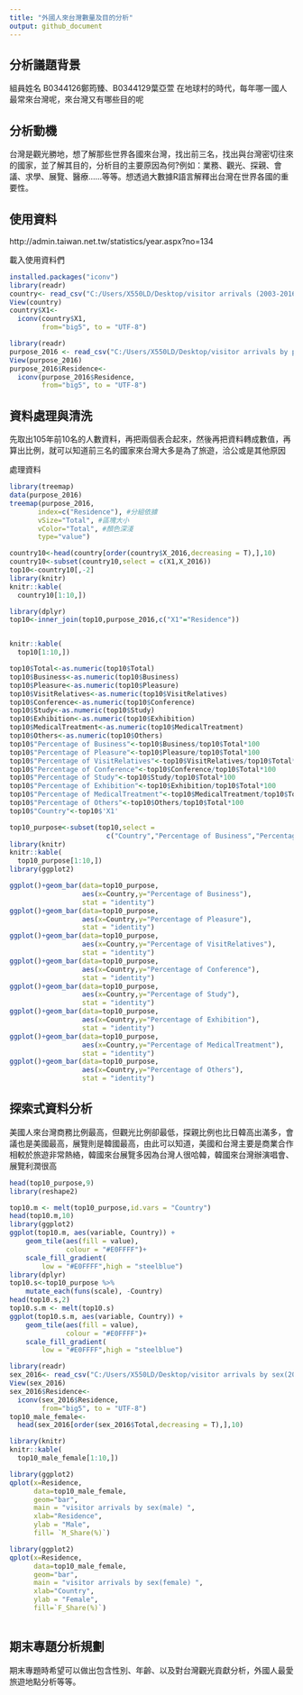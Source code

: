 ```yaml
---
title: "外國人來台灣數量及目的分析"
output: github_document
---
```




## 分析議題背景
組員姓名 B0344126鄭筠臻、B0344129葉亞萱 
在地球村的時代，每年哪一國人最常來台灣呢，來台灣又有哪些目的呢

## 分析動機
台灣是觀光勝地，想了解那些世界各國來台灣，找出前三名，找出與台灣密切往來的國家，並了解其目的，分析目的主要原因為何?例如：業務、觀光、探親、會議、求學、展覽、醫療……等等。想透過大數據R語言解釋出台灣在世界各國的重要性。

## 使用資料
http://admin.taiwan.net.tw/statistics/year.aspx?no=134

載入使用資料們
```r
installed.packages("iconv")
library(readr)
country<- read_csv("C:/Users/X550LD/Desktop/visitor arrivals (2003-2016).csv")
View(country)
country$X1<-
  iconv(country$X1,
        from="big5", to = "UTF-8")

library(readr)
purpose_2016 <- read_csv("C:/Users/X550LD/Desktop/visitor arrivals by purpose(2016) .csv")
View(purpose_2016)
purpose_2016$Residence<-
  iconv(purpose_2016$Residence,
        from="big5", to = "UTF-8")

```

## 資料處理與清洗
先取出105年前10名的人數資料，再把兩個表合起來，然後再把資料轉成數值，再算出比例，就可以知道前三名的國家來台灣大多是為了旅遊，洽公或是其他原因

處理資料
```r
library(treemap)
data(purpose_2016)
treemap(purpose_2016,
       index=c("Residence"), #分組依據
       vSize="Total", #區塊大小
       vColor="Total", #顏色深淺
       type="value")

```

```r
country10<-head(country[order(country$X_2016,decreasing = T),],10)
country10<-subset(country10,select = c(X1,X_2016))
top10<-country10[,-2]
library(knitr)
knitr::kable(
  country10[1:10,])

library(dplyr)
top10<-inner_join(top10,purpose_2016,c("X1"="Residence"))


knitr::kable(
  top10[1:10,])

top10$Total<-as.numeric(top10$Total)
top10$Business<-as.numeric(top10$Business)
top10$Pleasure<-as.numeric(top10$Pleasure)
top10$VisitRelatives<-as.numeric(top10$VisitRelatives)
top10$Conference<-as.numeric(top10$Conference)
top10$Study<-as.numeric(top10$Study)
top10$Exhibition<-as.numeric(top10$Exhibition)
top10$MedicalTreatment<-as.numeric(top10$MedicalTreatment)
top10$Others<-as.numeric(top10$Others)
top10$"Percentage of Business"<-top10$Business/top10$Total*100
top10$"Percentage of Pleasure"<-top10$Pleasure/top10$Total*100
top10$"Percentage of VisitRelatives"<-top10$VisitRelatives/top10$Total*100
top10$"Percentage of Conference"<-top10$Conference/top10$Total*100
top10$"Percentage of Study"<-top10$Study/top10$Total*100
top10$"Percentage of Exhibition"<-top10$Exhibition/top10$Total*100
top10$"Percentage of MedicalTreatment"<-top10$MedicalTreatment/top10$Total*100
top10$"Percentage of Others"<-top10$Others/top10$Total*100
top10$"Country"<-top10$'X1'

top10_purpose<-subset(top10,select = 
                        c("Country","Percentage of Business","Percentage of Pleasure","Percentage of VisitRelatives","Percentage of Conference","Percentage of Study","Percentage of Exhibition","Percentage of MedicalTreatment","Percentage of Others"))
library(knitr)
knitr::kable(
  top10_purpose[1:10,]) 
library(ggplot2)

ggplot()+geom_bar(data=top10_purpose,
                  aes(x=Country,y="Percentage of Business"),
                  stat = "identity")
ggplot()+geom_bar(data=top10_purpose,
                  aes(x=Country,y="Percentage of Pleasure"),
                  stat = "identity")
ggplot()+geom_bar(data=top10_purpose,
                  aes(x=Country,y="Percentage of VisitRelatives"),
                  stat = "identity")
ggplot()+geom_bar(data=top10_purpose,
                  aes(x=Country,y="Percentage of Conference"),
                  stat = "identity")
ggplot()+geom_bar(data=top10_purpose,
                  aes(x=Country,y="Percentage of Study"),
                  stat = "identity")
ggplot()+geom_bar(data=top10_purpose,
                  aes(x=Country,y="Percentage of Exhibition"),
                  stat = "identity")
ggplot()+geom_bar(data=top10_purpose,
                  aes(x=Country,y="Percentage of MedicalTreatment"),
                  stat = "identity")
ggplot()+geom_bar(data=top10_purpose,
                  aes(x=Country,y="Percentage of Others"),
                  stat = "identity")


```

## 探索式資料分析
美國人來台灣商務比例最高，但觀光比例卻最低，探親比例也比日韓高出滿多，會議也是美國最高，展覽則是韓國最高，由此可以知道，美國和台灣主要是商業合作相較於旅遊非常熱絡，韓國來台展覽多因為台灣人很哈韓，韓國來台灣辦演唱會、展覽利潤很高


```r
head(top10_purpose,9)
library(reshape2)

top10.m <- melt(top10_purpose,id.vars = "Country") 
head(top10.m,10)
library(ggplot2)
ggplot(top10.m, aes(variable, Country)) + 
    geom_tile(aes(fill = value),
              colour = "#E0FFFF")+ 
    scale_fill_gradient(
        low = "#E0FFFF",high = "steelblue")
library(dplyr)
top10.s<-top10_purpose %>% 
    mutate_each(funs(scale), -Country) 
head(top10.s,2)
top10.s.m <- melt(top10.s)
ggplot(top10.s.m, aes(variable, Country)) + 
    geom_tile(aes(fill = value),
              colour = "#E0FFFF")+ 
    scale_fill_gradient(
        low = "#E0FFFF",high = "steelblue")

```

```r
library(readr)
sex_2016<- read_csv("C:/Users/X550LD/Desktop/visitor arrivals by sex(2016) .csv")
View(sex_2016)
sex_2016$Residence<-
  iconv(sex_2016$Residence,
        from="big5", to = "UTF-8")
top10_male_female<- 
  head(sex_2016[order(sex_2016$Total,decreasing = T),],10)

library(knitr)
knitr::kable(
  top10_male_female[1:10,])

library(ggplot2)
qplot(x=Residence,                      
      data=top10_male_female,              
      geom="bar",             
      main = "visitor arrivals by sex(male) ",  
      xlab="Residence",  
      ylab = "Male",
      fill= `M_Share(%)`)

library(ggplot2)
qplot(x=Residence,                      
      data=top10_male_female,              
      geom="bar",             
      main = "visitor arrivals by sex(female) ",  
      xlab="Country",
      ylab = "Female",
      fill=`F_Share(%)`)
     


```
## 期末專題分析規劃
期末專題時希望可以做出包含性別、年齡、以及對台灣觀光貢獻分析，外國人最愛旅遊地點分析等等。
